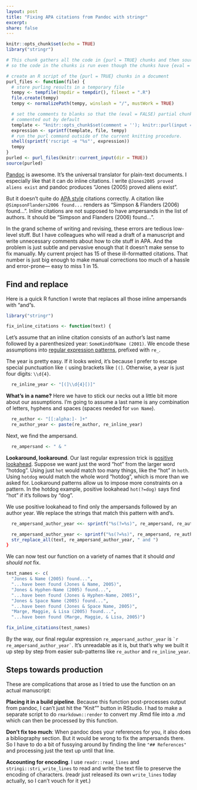 ```yaml
---
layout: post
title: "Fixing APA citations from Pandoc with stringr"
excerpt:
share: false
---
```


```r
knitr::opts_chunk$set(echo = TRUE)
library("stringr")
```

```r
# This chunk gathers all the code in {purl = TRUE} chunks and then sources them,
# so the code in the chunks is run even though the chunks have {eval = FALSE}.

# create an R script of the {purl = TRUE} chunks in a document
purl_files <- function(file) {
  # store purling results in a temporary file
  tempy <- tempfile(tmpdir = tempdir(), fileext = ".R")
  file.create(tempy)
  tempy <- normalizePath(tempy, winslash = "/", mustWork = TRUE)

  # set the comments to blanks so that the (eval = FALSE) partial chunks are not
  # commented out by default
  template <- "knitr::opts_chunk$set(comment = ''); knitr::purl(input = '%s', output = '%s', documentation = 0, quiet = FALSE)"
  expression <- sprintf(template, file, tempy)
  # run the purl command outside of the current knitting procedure.
  shell(sprintf('rscript -e "%s"', expression))
  tempy
}
purled <- purl_files(knitr::current_input(dir = TRUE))
source(purled)
```

[Pandoc][pandoc-home] is awesome. It's the universal translator for plain-text
documents. I especially like that it can do inline citations. I write
`@Jones2005 proved aliens exist` and pandoc produces "Jones (2005) proved
aliens exist".

But it doesn't quite do [APA style][apa-owl] citations correctly. A citation
like `@SimpsonFlanders2006 found...` renders as "Simpson & Flanders (2006)
found...". Inline citations are not supposed to have ampersands in the list of
authors. It should be "Simpson and Flanders (2006) found...".

In the grand scheme of writing and revising, these errors are tedious low-level
stuff. But I have colleagues who will read a draft of a manuscript and write
unnecessary comments about how to cite stuff in APA. And the problem is just
subtle and pervasive enough that it doesn't make sense to fix manually. My
current project has 15 of these ill-formatted citations. That number is just
big enough to make manual corrections too much of a hassle and error-prone---
easy to miss 1 in 15.

## Find and replace

Here is a quick R function I wrote that replaces all those inline ampersands
with "and"s.

```r
library("stringr")

fix_inline_citations <- function(text) {
```

Let's assume that an inline citation consists of an author's last name followed
by a parenthesized year: `SomeKindOfName (2001)`. We encode these assumptions
into [regular expression patterns][r-regex], prefixed with `re_`.

The year is pretty easy. If it looks weird, it's because I prefer to escape
special punctuation like `(` using brackets like `[(]`. Otherwise, a year is
just four digits: `\\d{4}`.

```r
  re_inline_year <- "[(]\\d{4}[)]"
```

**What's in a name?** Here we have to stick our necks out a little bit more about
our assumptions. I'm going to assume a last name is any combination of letters,
hyphens and spaces (spaces needed for `von Name`).

```r
  re_author <- "[[:alpha:]- ]+"
  re_author_year <- paste(re_author, re_inline_year)
```

Next, we find the ampersand.

```r
  re_ampersand <- " & "
```

**Lookaround, lookaround**. Our last regular expression trick is [positive lookahead][regex-lookaround]. 
Suppose we want just the word "hot" from the larger word "hotdog".
Using just `hot` would match too many things, like the "hot" in `hoth`. Using
`hotdog` would match the whole word "hotdog", which is more than we asked for.
Lookaround patterns allow us to impose more constraints on a pattern.
In the hotdog example, positive lookahead `hot(?=dog)` says find "hot" if it's
follows by "dog".

We use positive lookahead to find only the ampersands followed by an author
year. We replace the strings that match this pattern with and's.

```r
  re_ampersand_author_year <<- sprintf("%s(?=%s)", re_ampersand, re_author_year)  
```


```r
  re_ampersand_author_year <- sprintf("%s(?=%s)", re_ampersand, re_author_year)  
  str_replace_all(text, re_ampersand_author_year, " and ")
}
```

We can now test our function on a variety of names that it should _and should
not_ fix.

```r
test_names <- c(
  "Jones & Name (2005) found...",
  "...have been found (Jones & Name, 2005)",
  "Jones & Hyphen-Name (2005) found...",
  "...have been found (Jones & Hyphen-Name, 2005)",
  "Jones & Space Name (2005) found...",
  "...have been found (Jones & Space Name, 2005)",
  "Marge, Maggie, & Lisa (2005) found...",
  "...have been found (Marge, Maggie, & Lisa, 2005)")

fix_inline_citations(test_names)
```

By the way, our final regular expression `re_ampersand_author_year` is 
`` `r re_ampersand_author_year` ``. It's unreadable as it is, but that's why
we built it up step by step from easier sub-patterns like `re_author` and
`re_inline_year`.

## Steps towards production

These are complications that arose as I tried to use the function on an actual
manuscript:

**Placing it in a build pipeline**. Because this function post-processes output
from pandoc, I can't just hit the "Knit"" button in RStudio. I had to make a
separate script to do `rmarkdown::render` to convert my .Rmd file into a .md
which can then be processed by this function.

**Don't fix too much**: When pandoc does your references for you, it also does
a bibliography section. But it would be wrong to fix the ampersands there. So
I have to do a bit of fussying around by finding the line `"## References"` and
processing just the text up until that line.

**Accounting for encoding**. I use `readr::read_lines` and
`stringi::stri_write_lines` to read and write the text file to preserve the
encoding of characters. (readr just released its own `write_lines` today
actually, so I can't vouch for it yet.)


[pandoc-home]: http://pandoc.org/ "pandoc: a universal document converter"
[apa-owl]: https://owl.english.purdue.edu/owl/section/2/10/ "Purdue Online Writing Lab: APA Style" 
[r-regex]: https://stat.ethz.ch/R-manual/R-devel/library/base/html/regex.html "R manual page on regular expressions"
[regex-lookaround]: http://www.regular-expressions.info/lookaround.html "Lookaround patterns in regular expressions"
